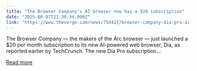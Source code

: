 ```yaml
---
title: "The Browser Company’s AI browser now has a $20 subscription"
date: "2025-08-07T21:30:34.000Z"
link: "https://www.theverge.com/news/756427/browser-company-dia-pro-ai-pricing"
---
```


The Browser Company — the makers of the Arc browser — just launched a $20 per month subscription to its new AI-powered web browser, Dia, as reported earlier by TechCrunch. The new Dia Pro subscription...

[Read more](https://www.theverge.com/news/756427/browser-company-dia-pro-ai-pricing)
